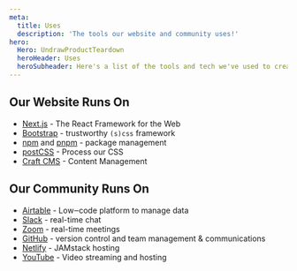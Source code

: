 ```yaml
---
meta:
  title: Uses
  description: 'The tools our website and community uses!'
hero:
  Hero: UndrawProductTeardown
  heroHeader: Uses
  heroSubheader: Here's a list of the tools and tech we've used to create this website and start our community.
---
```


## Our Website Runs On

- [Next.js](https://nextjs.org/) - The React Framework for the Web
- [Bootstrap](https://getbootstrap.com/docs/4.5) - trustworthy <code>(s)css</code> framework
- [npm](https://www.npmjs.com) and [pnpm](https://pnpm.io) - package management
- [postCSS](https://postcss.org) - Process our CSS
- [Craft CMS](http://craftcms.com) - Content Management

## Our Community Runs On

- [Airtable](https://airtable.com/) - Low‒code platform to manage data
- [Slack](https://slack.com/) - real-time chat
- [Zoom](https://zoom.us/) - real-time meetings
- [GitHub](https://github.com/Virtual-Coffee) - version control and team management &amp; communications
- [Netlify](https://www.netlify.com) - JAMstack hosting
- [YouTube](https://www.youtube.com/channel/UCc0579aGEy7jTAgRglR4J0g) - Video streaming and hosting
